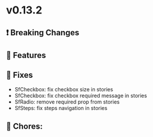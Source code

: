 
<Meta title="Releases/v0.13.x - Latest/v0.13.2 - Latest/Change log" />

# v0.13.2

## ❗ Breaking Changes


## 🚀 Features


## 🐛 Fixes

- SfCheckbox: fix checkbox size in stories
- SfCheckbox: fix checkbox required message in stories
- SfRadio: remove required prop from stories
- SfSteps: fix steps navigation in stories

## 🧹 Chores:
